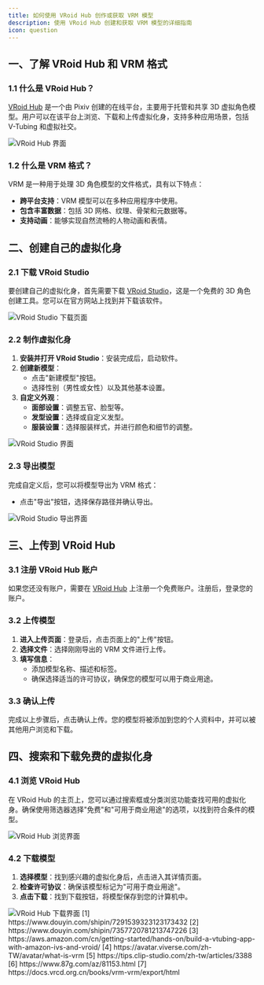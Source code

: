 ```yaml
---
title: 如何使用 VRoid Hub 创作或获取 VRM 模型
description: 使用 VRoid Hub 创建和获取 VRM 模型的详细指南
icon: question
---
```


## 一、了解 VRoid Hub 和 VRM 格式

### 1.1 什么是 VRoid Hub？

[VRoid Hub](https://hub.vroid.com/) 是一个由 Pixiv 创建的在线平台，主要用于托管和共享 3D 虚拟角色模型。用户可以在该平台上浏览、下载和上传虚拟化身，支持多种应用场景，包括 V-Tubing 和虚拟社交。

<Frame>
  <img src="https://oss.vidol.chat/assets/37456b9e3567f181dc8decf8c4d0bb1e.webp" alt="VRoid Hub 界面" />
</Frame>

### 1.2 什么是 VRM 格式？

VRM 是一种用于处理 3D 角色模型的文件格式，具有以下特点：

- **跨平台支持**：VRM 模型可以在多种应用程序中使用。
- **包含丰富数据**：包括 3D 网格、纹理、骨架和元数据等。
- **支持动画**：能够实现自然流畅的人物动画和表情。

## 二、创建自己的虚拟化身

### 2.1 下载 VRoid Studio

要创建自己的虚拟化身，首先需要下载 [VRoid Studio](https://vroid.com/studio)，这是一个免费的 3D 角色创建工具。您可以在官方网站上找到并下载该软件。

<Frame>
  <img src="https://oss.vidol.chat/assets/7b278f1684abe31781fefa2b7568ec55.webp" alt="VRoid Studio 下载页面" />
</Frame>

### 2.2 制作虚拟化身

1. **安装并打开 VRoid Studio**：安装完成后，启动软件。
2. **创建新模型**：
   - 点击"新建模型"按钮。
   - 选择性别（男性或女性）以及其他基本设置。
3. **自定义外观**：
   - **面部设置**：调整五官、脸型等。
   - **发型设置**：选择或自定义发型。
   - **服装设置**：选择服装样式，并进行颜色和细节的调整。

<Frame>
  <img src="https://oss.vidol.chat/assets/73fe774a8c070dac944cd5cebac5209a.webp" alt="VRoid Studio 界面" />
</Frame>

### 2.3 导出模型

完成自定义后，您可以将模型导出为 VRM 格式：

- 点击"导出"按钮，选择保存路径并确认导出。

<Frame>
  <img src="https://oss.vidol.chat/assets/9352bc01fd290c0eb8b6c186c53d6aac.webp" alt="VRoid Studio 导出界面" />
</Frame>

## 三、上传到 VRoid Hub

### 3.1 注册 VRoid Hub 账户

如果您还没有账户，需要在 [VRoid Hub](https://hub.vroid.com/) 上注册一个免费账户。注册后，登录您的账户。

### 3.2 上传模型

1. **进入上传页面**：登录后，点击页面上的"上传"按钮。
2. **选择文件**：选择刚刚导出的 VRM 文件进行上传。
3. **填写信息**：
   - 添加模型名称、描述和标签。
   - 确保选择适当的许可协议，确保您的模型可以用于商业用途。

### 3.3 确认上传

完成以上步骤后，点击确认上传。您的模型将被添加到您的个人资料中，并可以被其他用户浏览和下载。

## 四、搜索和下载免费的虚拟化身

### 4.1 浏览 VRoid Hub

在 VRoid Hub 的主页上，您可以通过搜索框或分类浏览功能查找可用的虚拟化身。确保使用筛选器选择"免费"和"可用于商业用途"的选项，以找到符合条件的模型。

<Frame>
  <img src="https://oss.vidol.chat/assets/5bfeb0c69a8dcf0033f2a17f0d29ff72.webp" alt="VRoid Hub 浏览界面" />
</Frame>

### 4.2 下载模型

1. **选择模型**：找到感兴趣的虚拟化身后，点击进入其详情页面。
2. **检查许可协议**：确保该模型标记为"可用于商业用途"。
3. **点击下载**：找到下载按钮，将模型保存到您的计算机中。

<Frame>
  <img src="https://oss.vidol.chat/assets/a62bc4011f73d9dc8f3cdc6ef5f0dcb9.webp" alt="VRoid Hub 下载界面" />
</Frame>

<Accordion title="参考资料">
  [1] https://www.douyin.com/shipin/7291539323123173432  
  [2] https://www.douyin.com/shipin/7357720781213747226  
  [3] https://aws.amazon.com/cn/getting-started/hands-on/build-a-vtubing-app-with-amazon-ivs-and-vroid/  
  [4] https://avatar.viverse.com/zh-TW/avatar/what-is-vrm  
  [5] https://tips.clip-studio.com/zh-tw/articles/3388  
  [6] https://www.87g.com/az/81153.html  
  [7] https://docs.vrcd.org.cn/books/vrm-vrm/export/html
</Accordion>
